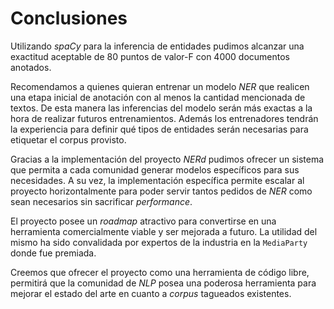 \newpage
# Conclusiones

Utilizando _spaCy_ para la inferencia de entidades pudimos alcanzar una exactitud aceptable de 80 puntos de $\text{valor-F}$ con 4000 documentos anotados.

Recomendamos a quienes quieran entrenar un modelo _NER_ que realicen una etapa inicial de anotación con al menos la cantidad mencionada de textos. De esta manera las inferencias del modelo serán más exactas a la hora de realizar futuros entrenamientos. Además los entrenadores tendrán la experiencia para definir qué tipos de entidades serán necesarias para etiquetar el corpus provisto.

Gracias a la implementación del proyecto _NERd_ pudimos ofrecer un sistema que permita a cada comunidad generar modelos específicos para sus necesidades. A su vez, la implementación específica permite escalar al proyecto  horizontalmente para poder servir tantos pedidos de _NER_ como sean necesarios sin sacrificar _performance_.

El proyecto posee un _roadmap_ atractivo para convertirse en una herramienta comercialmente viable y ser mejorada a futuro. La utilidad del mismo ha sido convalidada por expertos de la industria en la `MediaParty` donde fue premiada.

Creemos que ofrecer el proyecto como una herramienta de código libre, permitirá que la comunidad de _NLP_ posea una poderosa herramienta para mejorar el estado del arte en cuanto a _corpus_ tagueados existentes.
